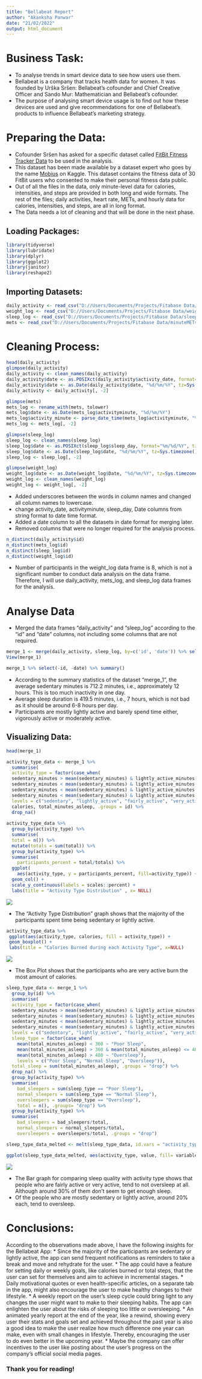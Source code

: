 ---
title: "Bellabeat Report"
author: "Akanksha Panwar"
date: "21/02/2022"
output: html_document
---

# Business Task:

  * To analyse trends in smart device data to see how users use them.
  * Bellabeat is a company that tracks health data for women. It was founded by Urška Sršen: Bellabeat's cofounder and Chief Creative Officer and Sando Mur: Mathematician and Bellabeat's cofounder.
  * The purpose of analysing smart device usage is to find out how these devices are used and give recommendations for one of Bellabeat's products to influence Bellabeat's marketing strategy.

# Preparing the Data:

-   Cofounder Sršen has asked for a specific dataset called [FitBit Fitness Tracker Data](https://www.kaggle.com/arashnic/fitbit) to be used in the analysis.
-   This dataset has been made available by a dataset expert who goes by the name [Mobius](https://www.kaggle.com/arashnic) on Kaggle. This dataset contains the fitness data of 30 FitBit users who consented to make their personal fitness data public.
-   Out of all the files in the data, only minute-level data for calories, intensities, and steps are provided in both long and wide formats. The rest of the files; daily activities, heart rate, METs, and hourly data for calories, intensities, and steps, are all in long format.
-   The Data needs a lot of cleaning and that will be done in the next phase.

## Loading Packages:

```{r}
library(tidyverse)
library(lubridate)
library(dplyr)
library(ggplot2)
library(janitor)
library(reshape2)
```

## Importing Datasets:

```{r}
daily_activity <- read_csv("D://Users/Documents/Projects/Fitabase Data/dailyActivity_merged.csv")
weight_log <- read_csv("D://Users/Documents/Projects/Fitabase Data/weightLogInfo_merged.csv")
sleep_log <- read_csv("D://Users/Documents/Projects/Fitabase Data/sleepDay_merged.csv")
mets <- read_csv("D://Users/Documents/Projects/Fitabase Data/minuteMETsNarrow_merged.csv")
```

# Cleaning Process:

```{r}
head(daily_activity)
glimpse(daily_activity)
daily_activity <- clean_names(daily_activity)
daily_activity$date <- as.POSIXct(daily_activity$activity_date, format="%m/%d/%Y", tz=Sys.timezone())
daily_activity$date <- as.Date(daily_activity$date, "%d/%m/%Y", tz=Sys.timezone())
daily_activity <- daily_activity[, -2]

glimpse(mets)
mets_log <- rename_with(mets, tolower)
mets_log$date <- as.Date(mets_log$activityminute, "%d/%m/%Y")
mets_log$activity_minute <- parse_date_time(mets_log$activityminute, "%m/%d/%Y %I:%M:%S %p")
mets_log <- mets_log[, -2]

glimpse(sleep_log)
sleep_log <- clean_names(sleep_log)
sleep_log$date <- as.POSIXct(sleep_log$sleep_day, format="%m/%d/%Y", tz=Sys.timezone())
sleep_log$date <- as.Date(sleep_log$date, "%d/%m/%Y", tz=Sys.timezone())
sleep_log <- sleep_log[, -2]

glimpse(weight_log)
weight_log$date <- as.Date(weight_log$Date, "%d/%m/%Y", tz=Sys.timezone())
weight_log <- clean_names(weight_log)
weight_log <- weight_log[, -2]
```

-   Added underscores between the words in column names and changed all column names to lowercase.
-   change activity_date, activityminute, sleep_day, Date columns from string format to date time format.
-   Added a date column to all the datasets in date format for merging later.
-   Removed columns that were no longer required for the analysis process.

```{r}
n_distinct(daily_activity$id)
n_distinct(mets_log$id)
n_distinct(sleep_log$id)
n_distinct(weight_log$id)
```

-   Number of participants in the weight_log data frame is 8, which is not a significant number to conduct data analysis on the data frame. Therefore, I will use daily_activity, mets_log, and sleep_log data frames for the analysis.

# Analyse Data

-   Merged the data frames "daily_activity" and "sleep_log" according to the "id" and "date" columns, not including some columns that are not required.

```{r}
merge_1 <- merge(daily_activity, sleep_log, by=c('id', 'date')) %>% select(id, date, total_steps, total_distance, very_active_minutes, fairly_active_minutes, lightly_active_minutes, sedentary_minutes, calories, total_minutes_asleep)
View(merge_1)

merge_1 %>% select(-id, -date) %>% summary()
```

-   According to the summary statistics of the dataset "merge_1", the average sedentary minutes is 712.2 minutes, i.e., approximately 12 hours. This is too much inactivity in one day.
-   Average sleep duration is 419.5 minutes, i.e., 7 hours, which is not bad as it should be around 6-8 hours per day.
-   Participants are mostly lightly active and barely spend time either, vigorously active or moderately active.

## Visualizing Data:

```{r}
head(merge_1)

activity_type_data <- merge_1 %>%
  summarise(
  activity_type = factor(case_when(
  sedentary_minutes > mean(sedentary_minutes) & lightly_active_minutes < mean(lightly_active_minutes) & fairly_active_minutes < mean(fairly_active_minutes) & very_active_minutes < mean(very_active_minutes) ~ "sedentary",
  sedentary_minutes < mean(sedentary_minutes) & lightly_active_minutes > mean(lightly_active_minutes) & fairly_active_minutes < mean(fairly_active_minutes) & very_active_minutes < mean(very_active_minutes) ~ "lightly_active", 
  sedentary_minutes < mean(sedentary_minutes) & lightly_active_minutes < mean(lightly_active_minutes) & fairly_active_minutes > mean(fairly_active_minutes) & very_active_minutes < mean(very_active_minutes) ~ "fairly_active", 
  sedentary_minutes < mean(sedentary_minutes) & lightly_active_minutes < mean(lightly_active_minutes) & fairly_active_minutes < mean(fairly_active_minutes) & very_active_minutes > mean(very_active_minutes) ~ "very_active"), 
  levels = c("sedentary", "lightly_active", "fairly_active", "very_active")), 
  calories, total_minutes_asleep, .groups = id) %>% 
  drop_na()
  
activity_type_data %>% 
  group_by(activity_type) %>% 
  summarise(
  total = n()) %>% 
  mutate(totals = sum(total)) %>% 
  group_by(activity_type) %>% 
  summarise(
    participants_percent = total/totals) %>% 
  ggplot(
    aes(activity_type, y = participants_percent, fill=activity_type)) + 
  geom_col() +  
  scale_y_continuous(labels = scales::percent) + 
  labs(title = "Activity Type Distribution" , x= NULL)
```

![](~/Users/Documents/R/R%20Viz/Activity%20Type%20Distribution.png)

-   The "Activity Type Distribution" graph shows that the majority of the participants spent time being sedentary or lightly active.

```{r}
activity_type_data %>%    
 ggplot(aes(activity_type, calories, fill = activity_type)) +    
 geom_boxplot() +    
 labs(title = "Calories Burned during each Activity Type", x=NULL)
``` 

![](~/Users/Documents/R/R%20Viz/Calories%20burned%20by%20each%20activity%20type.png)

* The Box Plot shows that the participants who are very active burn the most amount of calories.

```{r}
sleep_type_data <- merge_1 %>% 
  group_by(id) %>% 
  summarise(
  activity_type = factor(case_when(
  sedentary_minutes > mean(sedentary_minutes) & lightly_active_minutes < mean(lightly_active_minutes) & fairly_active_minutes < mean(fairly_active_minutes) & very_active_minutes < mean(very_active_minutes) ~ "sedentary", 
  sedentary_minutes < mean(sedentary_minutes) & lightly_active_minutes > mean(lightly_active_minutes) & fairly_active_minutes < mean(fairly_active_minutes) & very_active_minutes < mean(very_active_minutes) ~ "lightly_active", 
  sedentary_minutes < mean(sedentary_minutes) & lightly_active_minutes < mean(lightly_active_minutes) & fairly_active_minutes > mean(fairly_active_minutes) & very_active_minutes < mean(very_active_minutes) ~ "fairly_active", 
  sedentary_minutes < mean(sedentary_minutes) & lightly_active_minutes < mean(lightly_active_minutes) & fairly_active_minutes < mean(fairly_active_minutes) & very_active_minutes > mean(very_active_minutes) ~ "very_active"), 
  levels = c("sedentary", "lightly_active", "fairly_active", "very_active")), 
  sleep_type = factor(case_when(
    mean(total_minutes_asleep) < 360 ~ "Poor Sleep", 
    mean(total_minutes_asleep) > 360 & mean(total_minutes_asleep) <= 480 ~ "Normal Sleep",
    mean(total_minutes_asleep) > 480 ~ "Oversleep"), 
    levels = c("Poor Sleep", "Normal Sleep", "Oversleep")), 
  total_sleep = sum(total_minutes_asleep), .groups = "drop") %>% 
  drop_na() %>% 
  group_by(activity_type) %>% 
  summarise(
    bad_sleepers = sum(sleep_type == "Poor Sleep"), 
    normal_sleepers = sum(sleep_type == "Normal Sleep"), 
    oversleepers = sum(sleep_type == "Oversleep"), 
    total = n(), .groups= "drop") %>% 
  group_by(activity_type) %>% 
  summarise(
    bad_sleepers = bad_sleepers/total, 
    normal_sleepers = normal_sleepers/total, 
    oversleepers = oversleepers/total, .groups = "drop")
```

```{r}
sleep_type_data_melted <- melt(sleep_type_data, id.vars = "activity_type")

ggplot(sleep_type_data_melted, aes(activity_type, value, fill= variable)) + geom_bar(position = "dodge", stat = "identity") + scale_y_continuous(labels = scales::percent) + labs(title = "Sleep Quality according Activity Type", x=NULL, fill= "Sleep Type")
```

![](~/Users/Documents/R/R%20Viz/Sleep%20Quality%20according%20to%20Activity%20Type.png)

-   The Bar graph for comparing sleep quality with activity type shows that people who are fairly active or very active, tend to not oversleep at all. Although around 30% of them don't seem to get enough sleep.
-   Of the people who are mostly sedentary or lightly active, around 20% each, tend to oversleep.

# Conclusions:

According to the observations made above, I have the following insights for the Bellabeat App: 
* Since the majority of the participants are sedentary or lightly active, the app can send frequent notifications as reminders to take a break and move and rehydrate for the user. 
* The app could have a feature for setting daily or weekly goals, like calories burned or total steps, that the user can set for themselves and aim to achieve in incremental stages. 
* Daily motivational quotes or even health-specific articles, on a separate tab in the app, might also encourage the user to make healthy changes to their lifestyle. 
* A weekly report on the user's sleep cycle could bring light to any changes the user might want to make to their sleeping habits. The app can enlighten the user about the risks of sleeping too little or oversleeping. 
* An animated yearly report at the end of the year, like a rewind, showing every user their stats and goals set and achieved throughout the past year is also a good idea to make the user realize how much difference one year can make, even with small changes in lifestyle. Thereby, encouraging the user to do even better in the upcoming year. 
* Maybe the company can offer incentives to the user like posting about the user's progress on the company's official social media pages.

### Thank you for reading!
